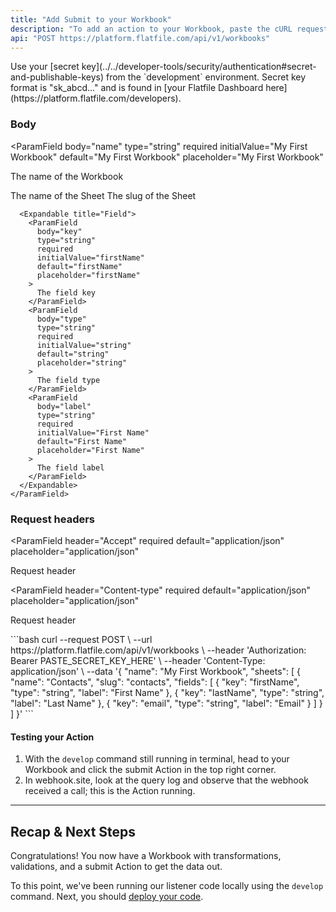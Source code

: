 ```yaml
---
title: "Add Submit to your Workbook"
description: "To add an action to your Workbook, paste the cURL request on the right in your terminal after adding the secret key to the Authorization header or send the request directly from here by building out the sheet and fields in the Body tab below."
api: "POST https://platform.flatfile.com/api/v1/workbooks"
---
```


<Snippet file="shared/dxpbanner.mdx" />

<Tip>
  Use your [secret
  key](../../developer-tools/security/authentication#secret-and-publishable-keys)
  from the `development` environment. Secret key format is "sk_abcd..." and is
  found in [your Flatfile Dashboard
  here](https://platform.flatfile.com/developers).
</Tip>

### Body

<ParamField
  body="name"
  type="string"
  required
  initialValue="My First Workbook"
  default="My First Workbook"
  placeholder="My First Workbook"
>
  The name of the Workbook
</ParamField>

<ParamField body="sheets" type="array" required>
  <Expandable title="Sheet">
    <ParamField
      body="name"
      type="string"
      required
      initialValue="Contacts"
      default="Contacts"
      placeholder="Contacts"
    >
      The name of the Sheet
    </ParamField>
    <ParamField
      body="slug"
      type="string"
      required
      initialValue="contacts"
      default="contacts"
      placeholder="contacts"
    >
      The slug of the Sheet
    </ParamField>
    <ParamField body="fields" type="array" required>

      <Expandable title="Field">
        <ParamField
          body="key"
          type="string"
          required
          initialValue="firstName"
          default="firstName"
          placeholder="firstName"
        >
          The field key
        </ParamField>
        <ParamField
          body="type"
          type="string"
          required
          initialValue="string"
          default="string"
          placeholder="string"
        >
          The field type
        </ParamField>
        <ParamField
          body="label"
          type="string"
          required
          initialValue="First Name"
          default="First Name"
          placeholder="First Name"
        >
          The field label
        </ParamField>
      </Expandable>
    </ParamField>

  </Expandable>
</ParamField>

### Request headers

<ParamField
  header="Accept"
  required
  default="application/json"
  placeholder="application/json"
>
  Request header
</ParamField>

<ParamField
  header="Content-type"
  required
  default="application/json"
  placeholder="application/json"
>
  Request header
</ParamField>

<RequestExample>
```bash
curl --request POST \
  --url https://platform.flatfile.com/api/v1/workbooks \
  --header 'Authorization: Bearer PASTE_SECRET_KEY_HERE' \
  --header 'Content-Type: application/json' \
  --data '{
  "name": "My First Workbook",
  "sheets": [
    {
      "name": "Contacts",
      "slug": "contacts",
      "fields": [
        {
          "key": "firstName",
          "type": "string",
          "label": "First Name"
        },
        {
          "key": "lastName",
          "type": "string",
          "label": "Last Name"
        },
        {
          "key": "email",
          "type": "string",
          "label": "Email"
        }
      ]
    }
  ]
}'
```
</RequestExample>

#### Testing your Action

1. With the `develop` command still running in terminal, head to your Workbook and click the submit Action in the top right corner.
2. In webhook.site, look at the query log and observe that the webhook received a call; this is the Action running.

---

## Recap & Next Steps

Congratulations! You now have a Workbook with transformations, validations, and a submit Action to get the data out.

To this point, we've been running our listener code locally using the `develop` command. Next, you should [deploy your code](../../developer-tools/deploying).
